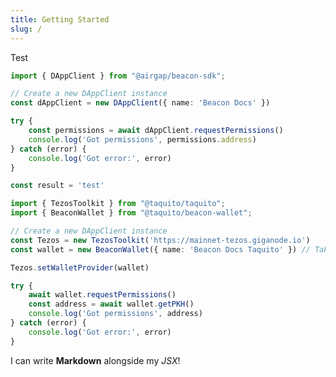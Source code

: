 ```yaml
---
title: Getting Started
slug: /
---
```



Test

<RunnableCode>

<!-- embedme ../../build-examples/request-permissions-beacon.ts -->

```ts
import { DAppClient } from "@airgap/beacon-sdk";

// Create a new DAppClient instance
const dAppClient = new DAppClient({ name: 'Beacon Docs' })

try {
    const permissions = await dAppClient.requestPermissions()
    console.log('Got permissions', permissions.address)
} catch (error) {
    console.log('Got error:', error)
}

const result = 'test'
```

<!-- embedme ../../build-examples/request-permissions-taquito.ts -->

```ts
import { TezosToolkit } from "@taquito/taquito";
import { BeaconWallet } from "@taquito/beacon-wallet";

// Create a new DAppClient instance
const Tezos = new TezosToolkit('https://mainnet-tezos.giganode.io')
const wallet = new BeaconWallet({ name: 'Beacon Docs Taquito' }) // Takes the same arguments as the DAppClient constructor

Tezos.setWalletProvider(wallet)

try {
    await wallet.requestPermissions()
    const address = await wallet.getPKH()
    console.log('Got permissions', address)
} catch (error) {
    console.log('Got error:', error)
}
```

</RunnableCode>

I can write **Markdown** alongside my _JSX_!

